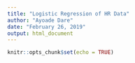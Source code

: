 ```yaml
---
title: "Logistic Regression of HR Data"
author: "Ayoade Dare"
date: "February 26, 2019"
output: html_document
---
```


```r
knitr::opts_chunk$set(echo = TRUE)
```



